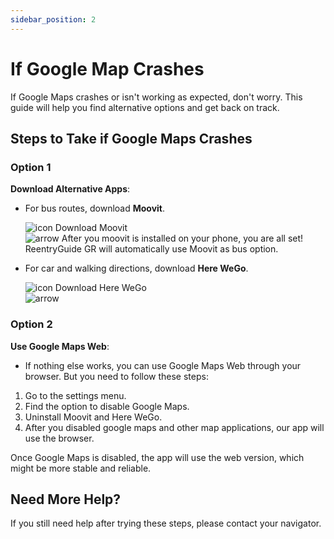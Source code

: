 ```yaml
---
sidebar_position: 2
---
```



# If Google Map Crashes

If Google Maps crashes or isn't working as expected, don't worry. This guide will help you find alternative options and get back on track.

## Steps to Take if Google Maps Crashes

### Option 1
**Download Alternative Apps**:
   - For bus routes, download **Moovit**.
     <Link className={styles.iconButton} to="https://play.google.com/store/apps/details?id=com.tranzmate&hl=en_US&gl=US" style={{ backgroundColor: '#EAE0D4' }}>
       <div className={styles.buttonRow}>
         <img src="/img/download.png" className={styles.icon} alt="icon" />
         <span className={styles.iconButtonText}>Download Moovit</span>
       </div>
       <img src="/img/arrow_forward.png" className={styles.arrow} alt="arrow" />
     </Link>
     After you moovit is installed on your phone, you are all set! ReentryGuide GR will automatically use Moovit as bus option.

   - For car and walking directions, download **Here WeGo**.
     <Link className={styles.iconButton} to="https://play.google.com/store/apps/details?id=com.here.app.maps&hl=en_US&gl=US" style={{ backgroundColor: '#EAE0D4' }}>
       <div className={styles.buttonRow}>
         <img src="/img/download.png" className={styles.icon} alt="icon" />
         <span className={styles.iconButtonText}>Download Here WeGo</span>
       </div>
       <img src="/img/arrow_forward.png" className={styles.arrow} alt="arrow" />
     </Link>

### Option 2
**Use Google Maps Web**:
   - If nothing else works, you can use Google Maps Web through your browser. But you need to follow these steps: 
   1. Go to the settings menu.
   2. Find the option to disable Google Maps. 
   3. Uninstall Moovit and Here WeGo. 
   4. After you disabled google maps and other map applications, our app will use the browser.

Once Google Maps is disabled, the app will use the web version, which might be more stable and reliable.

## Need More Help?

If you still need help after trying these steps, please contact your navigator. 

